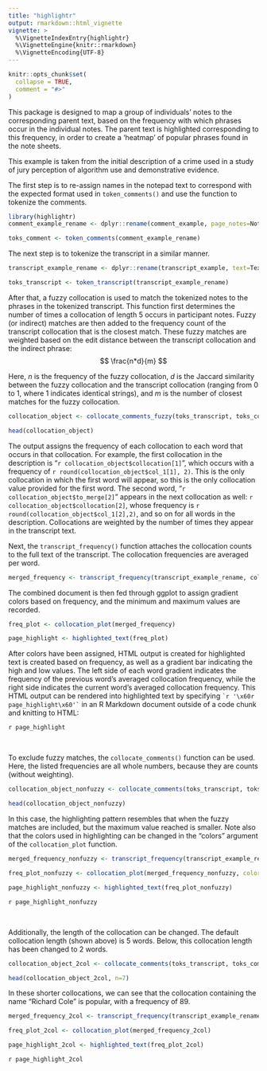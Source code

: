 ```yaml
---
title: "highlightr"
output: rmarkdown::html_vignette
vignette: >
  %\VignetteIndexEntry{highlightr}
  %\VignetteEngine{knitr::rmarkdown}
  %\VignetteEncoding{UTF-8}
---
```


```r
knitr::opts_chunk$set(
  collapse = TRUE,
  comment = "#>"
)
```

This package is designed to map a group of individuals' notes to the corresponding parent text, based on the frequency with which phrases occur in the individual notes.
The parent text is highlighted corresponding to this frequency, in order to create a 'heatmap' of popular phrases found in the note sheets.

This example is taken from the initial description of a crime used in a study of jury perception of algorithm use and demonstrative evidence.

The first step is to re-assign names in the notepad text to correspond with the expected format used in `token_comments()` and use the function to tokenize the comments.
```r
library(highlightr)
comment_example_rename <- dplyr::rename(comment_example, page_notes=Notes)

toks_comment <- token_comments(comment_example_rename)
```

The next step is to tokenize the transcript in a similar manner.

```r
transcript_example_rename <- dplyr::rename(transcript_example, text=Text)

toks_transcript <- token_transcript(transcript_example_rename)
```

After that, a fuzzy collocation is used to match the tokenized notes to the phrases in the tokenized transcript.
This function first determines the number of times a collocation of length 5 occurs in participant notes.
Fuzzy (or indirect) matches are then added to the frequency count of the transcript collocation that is the closest match.
These fuzzy matches are weighted based on the edit distance between the transcript collocation and the indirect phrase:
$$
\frac{n*d}{m}
$$

Here, $n$ is the frequency of the fuzzy collocation, $d$ is the Jaccard similarity between the fuzzy collocation and the transcript collocation (ranging from 0 to 1, where 1 indicates identical strings), and $m$ is the number of closest matches for the fuzzy collocation.

```r
collocation_object <- collocate_comments_fuzzy(toks_transcript, toks_comment)

head(collocation_object)

```
The output assigns the frequency of each collocation to each word that occurs in that collocation.
For example, the first collocation in the description is "`r collocation_object$collocation[1]`", which occurs with a frequency of `r round(collocation_object$col_1[1], 2)`.
This is the only collocation in which the first word will appear, so this is the only collocation value provided for the first word.
The second word, "`r collocation_object$to_merge[2]`" appears in the next collocation as well: `r collocation_object$collocation[2]`, whose frequency is `r round(collocation_object$col_1[2],2)`, and so on for all words in the description.
Collocations are weighted by the number of times they appear in the transcript text.

Next, the `transcript_frequency()` function attaches the collocation counts to the full text of the transcript.
<!-- This provides additional information about the original formatting of the transcript that is needed when constructing the final object. -->
The collocation frequencies are averaged per word.

```r
merged_frequency <- transcript_frequency(transcript_example_rename, collocation_object)
```

The combined document is then fed through ggplot to assign gradient colors based on frequency, and the minimum and maximum values are recorded.

```r
freq_plot <- collocation_plot(merged_frequency)
```

```r

page_highlight <- highlighted_text(freq_plot)

```

After colors have been assigned, HTML output is created for highlighted text is created based on frequency, as well as a gradient bar indicating the high and low values.
The left side of each word gradient indicates the frequency of the previous word's averaged collocation frequency, while the right side indicates the current word's averaged collocation frequency.
This HTML output can be rendered into highlighted text by specifying `` `r '\x60r page_highlight\x60'` `` in an R Markdown document outside of a code chunk and knitting to HTML:

`r page_highlight`  

<br>
  
To exclude fuzzy matches, the `collocate_comments()` function can be used. Here, the listed frequencies are all whole numbers, because they are counts (without weighting).

```r
collocation_object_nonfuzzy <- collocate_comments(toks_transcript, toks_comment)

head(collocation_object_nonfuzzy)

```

In this case, the highlighting pattern resembles that when the fuzzy matches are included, but the maximum value reached is smaller.
Note also that the colors used in highlighting can be changed in the "colors" argument of the `collocation_plot` function.

```r
merged_frequency_nonfuzzy <- transcript_frequency(transcript_example_rename, collocation_object_nonfuzzy)

freq_plot_nonfuzzy <- collocation_plot(merged_frequency_nonfuzzy, colors=c("#15bf7e", "#fcc7ed"))

page_highlight_nonfuzzy <- highlighted_text(freq_plot_nonfuzzy)
```

`r page_highlight_nonfuzzy`

<br>

Additionally, the length of the collocation can be changed.
The default collocation length (shown above) is 5 words.
Below, this collocation length has been changed to 2 words.

```r
collocation_object_2col <- collocate_comments(toks_transcript, toks_comment, collocate_length = 2)

head(collocation_object_2col, n=7)

```
In these shorter collocations, we can see that the collocation containing the name "Richard Cole" is popular, with a frequency of 89.

```r
merged_frequency_2col <- transcript_frequency(transcript_example_rename, collocation_object_2col)

freq_plot_2col <- collocation_plot(merged_frequency_2col)

page_highlight_2col <- highlighted_text(freq_plot_2col)
```

`r page_highlight_2col`
